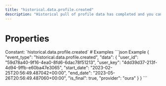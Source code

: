 ```yaml
---
title: "historical.data.profile.created"
description: "Historical pull of profile data has completed and you can now pull data for this resource."
---
```

# Properties
<ResponseField name="event_type" type="const string" required="true">
Constant: `historical.data.profile.created`
</ResponseField>
<ResponseField name="data" type="HistoricalDataCreated" required="true">
<Expandable title="HistoricalDataCreated" defaultOpen="true">
<ResponseField name="user_id" type="string" required="true">
</ResponseField>
<ResponseField name="user_key" type="string" required="true">
</ResponseField>
<ResponseField name="start_date" type="string" required="true">
</ResponseField>
<ResponseField name="end_date" type="string" required="true">
</ResponseField>
<ResponseField name="is_final" type="boolean" required="true">
</ResponseField>
<ResponseField name="provider" type="string" required="true">
</ResponseField>
</Expandable>
</ResponseField>
# Examples
<CodeGroup>
```json Example
{
  "event_type": "historical.data.profile.created",
  "data": {
    "user_id": "59d78a40-9f16-4ea0-8fd6-6dac78f51213",
    "user_key": "4dd39d37-213f-4d94-9ffb-e60ba47e3065",
    "start_date": "2023-02-25T20:56:49.487042+00:00",
    "end_date": "2023-05-26T20:56:49.487060+00:00",
    "is_final": true,
    "provider": "oura"
  }
}
```
</CodeGroup>
